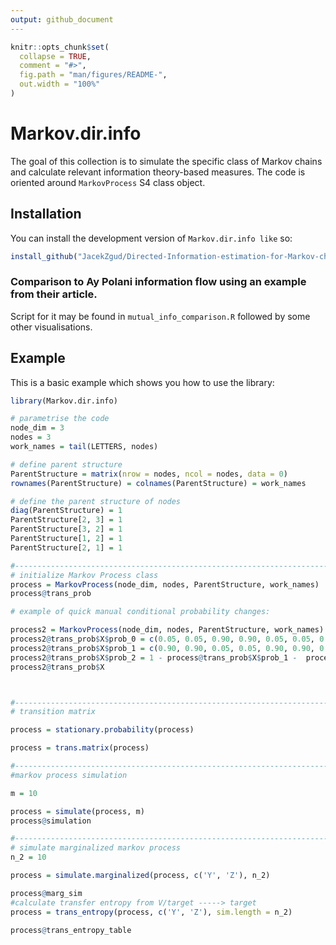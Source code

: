 ```yaml
---
output: github_document
---
```


<!-- README.md is generated from README.Rmd. Please edit that file -->

```r
knitr::opts_chunk$set(
  collapse = TRUE,
  comment = "#>",
  fig.path = "man/figures/README-",
  out.width = "100%"
)
```

# Markov.dir.info

<!-- badges: start -->
<!-- badges: end -->

The goal of this collection is to simulate the specific class of Markov chains and calculate relevant information theory-based measures. The code is oriented around `MarkovProcess` S4 class object.

## Installation

You can install the development version of `Markov.dir.info like` so:

``` r
install_github("JacekZgud/Directed-Information-estimation-for-Markov-chains")
```

### Comparison to Ay Polani information flow using an example from their article.

Script for it may be found in `mutual_info_comparison.R` followed by some other visualisations.


## Example

This is a basic example which shows you how to use the library:

```r
library(Markov.dir.info)

# parametrise the code
node_dim = 3
nodes = 3
work_names = tail(LETTERS, nodes)

# define parent structure
ParentStructure = matrix(nrow = nodes, ncol = nodes, data = 0)
rownames(ParentStructure) = colnames(ParentStructure) = work_names

# define the parent structure of nodes
diag(ParentStructure) = 1
ParentStructure[2, 3] = 1
ParentStructure[3, 2] = 1
ParentStructure[1, 2] = 1
ParentStructure[2, 1] = 1

#------------------------------------------------------------------------
# initialize Markov Process class 
process = MarkovProcess(node_dim, nodes, ParentStructure, work_names)
process@trans_prob

# example of quick manual conditional probability changes:

process2 = MarkovProcess(node_dim, nodes, ParentStructure, work_names)
process2@trans_prob$X$prob_0 = c(0.05, 0.05, 0.90, 0.90, 0.05, 0.05, 0.90, 0.90, 0.1)
process2@trans_prob$X$prob_1 = c(0.90, 0.90, 0.05, 0.05, 0.90, 0.90, 0.05, 0.05, 0.1)
process2@trans_prob$X$prob_2 = 1 - process@trans_prob$X$prob_1 -  process@trans_prob$X$prob_0
process2@trans_prob$X



#------------------------------------------------------------------------
# transition matrix

process = stationary.probability(process)

process = trans.matrix(process)

#------------------------------------------------------------------------
#markov process simulation

m = 10 

process = simulate(process, m)
process@simulation

#-------------------------------------------------------------------------
# simulate marginalized markov process
n_2 = 10 

process = simulate.marginalized(process, c('Y', 'Z'), n_2)

process@marg_sim
#calculate transfer entropy from V/target -----> target
process = trans_entropy(process, c('Y', 'Z'), sim.length = n_2)

process@trans_entropy_table
```



